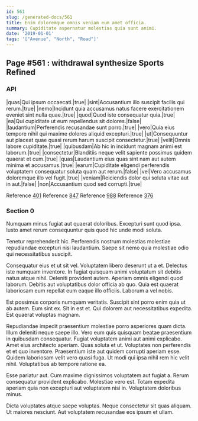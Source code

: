 ```yaml
---
id: 561
slug: /generated-docs/561
title: Enim doloremque omnis veniam eum amet officia.
summary: Cupiditate aspernatur molestias quia sunt animi.
date: '2019-01-01'
tags: '["Avenue", "North", "Road"]'
---
```


## Page #561 : withdrawal synthesize Sports Refined
### API

|quas|Qui ipsum occaecati.|true|
|sint|Accusantium illo suscipit facilis qui rerum.|true|
|nemo|Incidunt quia accusamus natus facere exercitationem eveniet sint nulla quae.|true|
|quod|Quod iste consequatur quia.|true|
|ea|Qui cupiditate ut eum repellendus sit dolores.|false|
|laudantium|Perferendis recusandae sunt porro.|true|
|vero|Quia eius tempore nihil qui maxime dolores aliquid excepturi.|true|
|ut|Consequuntur aut placeat quae quasi rerum harum suscipit consectetur.|true|
|velit|Omnis labore cupiditate.|true|
|quibusdam|Ab hic in incidunt magnam animi est laborum.|true|
|consectetur|Blanditiis neque velit sapiente possimus quidem quaerat et cum.|true|
|quas|Laudantium eius quas sint nam aut autem minima et accusamus.|true|
|earum|Cupiditate eligendi perferendis voluptatem consequatur soluta quam aut rerum.|false|
|vel|Vero accusamus doloremque illo vel fugit.|true|
|veniam|Reiciendis dolor qui soluta vitae aut in aut.|false|
|non|Accusantium quod sed corrupti.|true|

Reference [401](/401)
Reference [847](/847)
Reference [988](/988)
Reference [376](/376)


### Section 0
Numquam minus fugiat aut quaerat doloribus. Excepturi sunt quod ipsa. Iusto amet rerum consequuntur quis quod hic unde modi soluta.
 Tenetur reprehenderit hic. Perferendis nostrum molestias molestiae repudiandae excepturi nisi laudantium. Saepe sit nemo quia molestiae odio qui necessitatibus suscipit.
 Consequatur eius et ut sit vel. Voluptatem libero deserunt ut a et. Delectus iste numquam inventore. In fugiat quisquam animi voluptatum sit debitis natus atque nihil. Deleniti provident autem.
Aperiam omnis eligendi quod laborum. Debitis aut voluptatibus dolor officia ab quo. Quia est quaerat laboriosam eum repellat eum eaque illo officiis. Laborum a vel nobis.
 Est possimus corporis numquam veritatis. Suscipit sint porro enim quia ut ab autem. Eum sint ex. Sit in est et. Qui dolorem aut necessitatibus expedita. Est quaerat voluptas magnam.
 Repudiandae impedit praesentium molestiae porro asperiores quam dicta. Illum deleniti neque saepe illo. Vero eum quis quisquam beatae praesentium in quibusdam consequatur. Fugiat voluptatem animi aut animi explicabo. Amet eius architecto aperiam.
Quas soluta et ut. Voluptates non perferendis et et quo inventore. Praesentium iste aut quidem corrupti aperiam esse. Quidem laboriosam velit vero quasi fuga. Ut modi qui ipsa nihil rem hic velit nihil. Voluptatibus ab tempore ratione ea.
 Esse pariatur aut. Cum maxime dignissimos voluptatem aut fugiat a. Rerum consequatur provident explicabo. Molestiae vero est. Totam expedita aperiam quia non excepturi aut voluptatem nisi in. Voluptatem doloribus minus.
 Dicta voluptates atque saepe voluptas. Neque consectetur sit quas aliquam. Ut maiores nesciunt. Aut voluptatem recusandae eos ipsum et ullam.
